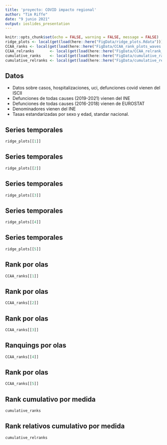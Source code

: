 ```yaml
---
title: 'proyecto: COVID impacto regional'
author: "Tim Riffe"
date: "9 junio 2021"
output: ioslides_presentation
---
```


```r
knitr::opts_chunk$set(echo = FALSE, warning = FALSE, message = FALSE)
ridge_plots <- local(get(load(here::here("FigData/ridge_plots.Rdata"))))
CCAA_ranks <- local(get(load(here::here("FigData/CCAA_rank_plots_waves.Rdata"))))
CCAA_relranks       <- local(get(load(here::here("FigData/CCAA_relrank_waves.Rdata"))))
cumulative_ranks    <- local(get(load(here::here("FigData/cumulative_ranks.Rdata"))))
cumulative_relranks <- local(get(load(here::here("FigData/cumulative_relranks.Rdata"))))


```

## Datos

- Datos sobre casos, hospitalizaciones, uci, defunciones covid vienen del ISCII
- Defunciones de todas causes (2019-2021) vienen del INE
- Defunciones de todas causes (2016-2018) vienen de EUROSTAT
- Denominadores vienen del INE
- Tasas estandarizadas por sexo y edad, standar nacional.

## Series temporales

```r
ridge_plots[[1]]
```

## Series temporales

```r
ridge_plots[[2]]
```

## Series temporales

```r
ridge_plots[[3]]
```

## Series temporales

```r
ridge_plots[[4]]
```

## Series temporales

```r
ridge_plots[[5]]
```

## Rank por olas

```r
CCAA_ranks[[1]]
```

## Rank por olas

```r
CCAA_ranks[[2]]
```

## Rank por olas

```r
CCAA_ranks[[3]]
```

## Ranquings por olas

```r
CCAA_ranks[[4]]
```

## Rank por olas

```r
CCAA_ranks[[5]]
```

## Rank cumulativo por medida

```r
cumulative_ranks
```

## Rank relativos cumulativo por medida

```r
cumulative_relranks
```

